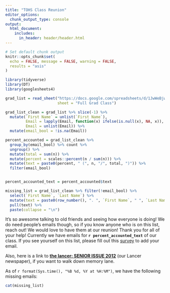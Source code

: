 ```yaml
---
title: "TOHS Class Reunion"
editor_options: 
  chunk_output_type: console
output:
  html_document:
    includes:
      in_header: header/header.html
---
```


```r
# Set default chunk output
knitr::opts_chunk$set(
  echo = FALSE, message = FALSE, warning = FALSE,
  results = "asis"
)
```

```r
library(tidyverse)
library(DT)
library(googlesheets4)
```



```r
grad_list = read_sheet("https://docs.google.com/spreadsheets/d/1JwWeBjwwQHzmGgh8HPuO_0pghzemC3ikpLx_pXlQvsI/edit#gid=1184195844",
                       sheet = "Full Grad Class")

grad_list_clean = grad_list %>% slice(-1) %>%
  mutate(`First Name` = unlist(`First Name`),
         Email = lapply(Email, function(x) ifelse(is.null(x), NA, x)),
         Email = unlist(Email)) %>%
  mutate(email_bool = !is.na(Email))

percent_accounted = grad_list_clean %>%
  group_by(email_bool) %>% count %>%
  ungroup() %>%
  mutate(total = sum(n)) %>%
  mutate(percent = scales::percent(n / sum(n))) %>%
  mutate(text = paste0(percent, " (", n, "/", total, ")")) %>%
  filter(email_bool)


percent_accounted_text = percent_accounted$text

missing_list = grad_list_clean %>% filter(!email_bool) %>%
  select(`First Name`, `Last Name`) %>%
  mutate(text = paste0(row_number(), ". ", `First Name`, " ", `Last Name`)) %>%
  pull(text) %>% 
  paste(collapse = "\n")

```

It's so awesome talking to old friends and seeing how everyone is doing! We do need people's emails though, so if you know anyone who is on this list, reach out! We would love to have them at our reunion! Thank you for all of your help! Currently we have emails for <b>`r percent_accounted_text`</b> of our class. If you see yourself on this list, please fill out this [survey](https://forms.gle/a9Ag8w4F7ie4BNpY8) to add your email.

Also, here is a link to [**the lancer: SENIOR ISSUE 2012**](https://issuu.com/thelancer/docs/seniorissue2012) (our Lancer newspaper), if you want to walk down memory lane.

As of `r format(Sys.time(), "%B %d, %Y at %H:%M")`, we have the following missing emails:

```r
cat(missing_list)
```

